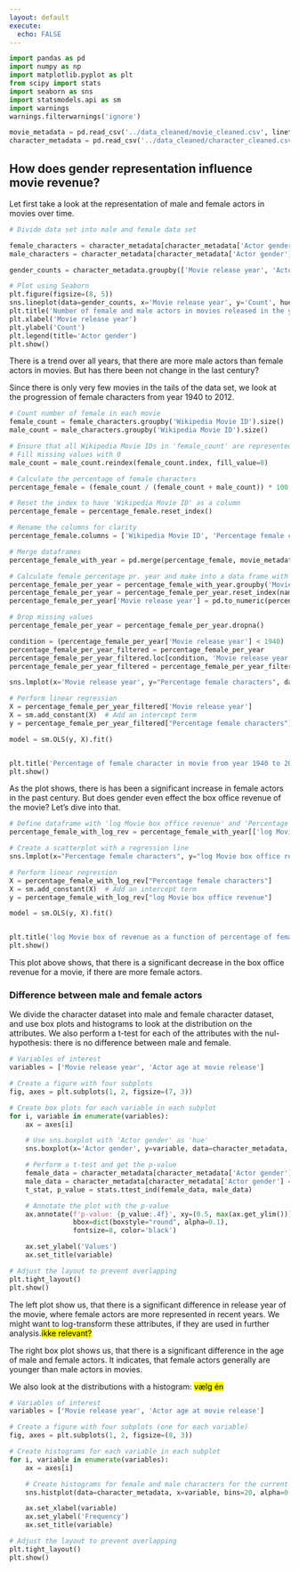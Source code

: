 ```yaml
---
layout: default
execute:
  echo: FALSE
---
```


```python
import pandas as pd
import numpy as np
import matplotlib.pyplot as plt
from scipy import stats
import seaborn as sns
import statsmodels.api as sm
import warnings
warnings.filterwarnings('ignore')
```

```python
movie_metadata = pd.read_csv('../data_cleaned/movie_cleaned.csv', lineterminator='\n')
character_metadata = pd.read_csv('../data_cleaned/character_cleaned.csv')
```

## How does gender representation influence movie revenue?

Let first take a look at the representation of male and female actors in movies over time.

```python
# Divide data set into male and female data set

female_characters = character_metadata[character_metadata['Actor gender'] == 'F']
male_characters = character_metadata[character_metadata['Actor gender'] == 'M']

gender_counts = character_metadata.groupby(['Movie release year', 'Actor gender']).size().reset_index(name='Count')

# Plot using Seaborn
plt.figure(figsize=(8, 5))
sns.lineplot(data=gender_counts, x='Movie release year', y='Count', hue='Actor gender')
plt.title('Number of female and male actors in movies released in the years 1888 to 2016')
plt.xlabel('Movie release year')
plt.ylabel('Count')
plt.legend(title='Actor gender')
plt.show()
```

There is a trend over all years, that there are more male actors than female actors in movies. But has there been not change in the last century?

Since there is only very few movies in the tails of the data set, we look at the progression of female characters from year 1940 to 2012.

```python
# Count number of female in each movie
female_count = female_characters.groupby('Wikipedia Movie ID').size()
male_count = male_characters.groupby('Wikipedia Movie ID').size()

# Ensure that all Wikipedia Movie IDs in 'female_count' are represented in 'male_count'
# Fill missing values with 0
male_count = male_count.reindex(female_count.index, fill_value=0)

# Calculate the percentage of female characters
percentage_female = (female_count / (female_count + male_count)) * 100

# Reset the index to have 'Wikipedia Movie ID' as a column
percentage_female = percentage_female.reset_index()

# Rename the columns for clarity
percentage_female.columns = ['Wikipedia Movie ID', 'Percentage female characters']

# Merge dataframes
percentage_female_with_year = pd.merge(percentage_female, movie_metadata, on='Wikipedia Movie ID', how='left')

# Calculate female percentage pr. year and make into a data frame with column 'Movie release year' and 'Percentage female characters'
percentage_female_per_year = percentage_female_with_year.groupby('Movie release year')['Percentage female characters'].mean()
percentage_female_per_year = percentage_female_per_year.reset_index(name="Percentage female characters")
percentage_female_per_year['Movie release year'] = pd.to_numeric(percentage_female_per_year['Movie release year'], errors='coerce').astype(float)

# Drop missing values
percentage_female_per_year = percentage_female_per_year.dropna()

condition = (percentage_female_per_year['Movie release year'] < 1940) | (percentage_female_per_year['Movie release year'] > 2012)
percentage_female_per_year_filtered = percentage_female_per_year
percentage_female_per_year_filtered.loc[condition, 'Movie release year'] = np.nan
percentage_female_per_year_filtered = percentage_female_per_year_filtered.dropna()

sns.lmplot(x='Movie release year', y="Percentage female characters", data=percentage_female_per_year_filtered)

# Perform linear regression
X = percentage_female_per_year_filtered['Movie release year']
X = sm.add_constant(X)  # Add an intercept term
y = percentage_female_per_year_filtered["Percentage female characters"]

model = sm.OLS(y, X).fit()


plt.title('Percentage of female character in movie from year 1940 to 2012')
plt.show()
```

As the plot shows, there is has been a significant increase in female actors in the past century. But does gender even effect the box office revenue of the movie? Let's dive into that.

```python
# Define dataframe with 'log Movie box office revenue' and 'Percentage female characters'
percentage_female_with_log_rev = percentage_female_with_year[['log Movie box office revenue', 'Percentage female characters']].dropna()

# Create a scatterplot with a regression line
sns.lmplot(x="Percentage female characters", y="log Movie box office revenue", data=percentage_female_with_log_rev, line_kws={'color': 'orange'})

# Perform linear regression
X = percentage_female_with_log_rev["Percentage female characters"]
X = sm.add_constant(X)  # Add an intercept term
y = percentage_female_with_log_rev["log Movie box office revenue"]

model = sm.OLS(y, X).fit()


plt.title('log Movie box of revenue as a function of percentage of female actors in a movie')
plt.show()

```

This plot above shows, that there is a significant decrease in the box office revenue for a movie, if there are more female actors.


### Difference between male and female actors

We divide the character dataset into male and female character dataset, and use box plots and histograms to look at the distribution on the attributes. We also perform a t-test for each of the attributes with the nul-hypothesis: there is no difference between male and female.

```python
# Variables of interest
variables = ['Movie release year', 'Actor age at movie release']

# Create a figure with four subplots
fig, axes = plt.subplots(1, 2, figsize=(7, 3))

# Create box plots for each variable in each subplot
for i, variable in enumerate(variables):
    ax = axes[i]

    # Use sns.boxplot with 'Actor gender' as 'hue'
    sns.boxplot(x='Actor gender', y=variable, data=character_metadata, ax=ax)

    # Perform a t-test and get the p-value
    female_data = character_metadata[character_metadata['Actor gender'] == 'F'][variable].dropna()
    male_data = character_metadata[character_metadata['Actor gender'] == 'M'][variable].dropna()
    t_stat, p_value = stats.ttest_ind(female_data, male_data)

    # Annotate the plot with the p-value
    ax.annotate(f'p-value: {p_value:.4f}', xy=(0.5, max(ax.get_ylim())), ha='center', va='center',
                bbox=dict(boxstyle="round", alpha=0.1),
                fontsize=8, color='black')

    ax.set_ylabel('Values')
    ax.set_title(variable)

# Adjust the layout to prevent overlapping
plt.tight_layout()
plt.show()
```

The left plot show us, that there is a significant difference in release year of the movie, where female actors are more represented in recent years. We might want to log-transform these attributes, if they are used in further analysis.<mark>ikke relevant?</mark>

The right box plot shows us, that there is a significant difference in the age of male and female actors. It indicates, that female actors generally are younger than male actors in movies.

We also look at the distributions with a histogram: <mark>vælg én</mark>

```python
# Variables of interest
variables = ['Movie release year', 'Actor age at movie release']

# Create a figure with four subplots (one for each variable)
fig, axes = plt.subplots(1, 2, figsize=(8, 3))

# Create histograms for each variable in each subplot
for i, variable in enumerate(variables):
    ax = axes[i]

    # Create histograms for female and male characters for the current variable
    sns.histplot(data=character_metadata, x=variable, bins=20, alpha=0.5, hue='Actor gender', multiple='layer', ax=ax)

    ax.set_xlabel(variable)
    ax.set_ylabel('Frequency')
    ax.set_title(variable)

# Adjust the layout to prevent overlapping
plt.tight_layout()
plt.show()
```
